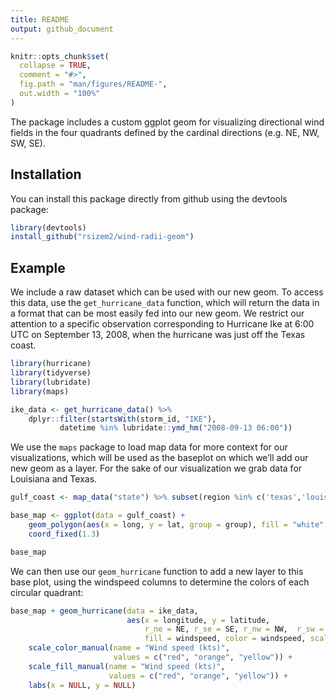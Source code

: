 ```yaml
---
title: README
output: github_document
---
```


<!-- README.md is generated from README.Rmd. Please edit that file -->

```r
knitr::opts_chunk$set(
  collapse = TRUE,
  comment = "#>",
  fig.path = "man/figures/README-",
  out.width = "100%"
)
```

<!-- badges: start -->
<!-- badges: end -->

The package includes a custom ggplot geom for visualizing directional wind fields in the four quadrants defined by the cardinal directions (e.g. NE, NW, SW, SE).

## Installation

You can install this package directly from github using the devtools package:

``` r
library(devtools)
install_github("rsizem2/wind-radii-geom")
```

## Example

We include a raw dataset which can be used with our new geom. To access this data, use the `get_hurricane_data` function, which will return the data in a format that can be most easily fed into our new geom. We restrict our attention to a specific observation corresponding to Hurricane Ike at 6:00 UTC on September 13, 2008, when the hurricane was just off the Texas coast.

```r
library(hurricane)
library(tidyverse)
library(lubridate)
library(maps)

ike_data <- get_hurricane_data() %>%
    dplyr::filter(startsWith(storm_id, "IKE"),
           datetime %in% lubridate::ymd_hm("2008-09-13 06:00"))
```

We use the `maps` package to load map data for more context for our visualizations, which will be used as the baseplot on which we'll add our new geom as a layer. For the sake of our visualization we grab data for Louisiana and Texas.

```r

gulf_coast <- map_data("state") %>% subset(region %in% c('texas','louisiana'))

base_map <- ggplot(data = gulf_coast) + 
    geom_polygon(aes(x = long, y = lat, group = group), fill = "white", color = "black") +
    coord_fixed(1.3) 

base_map
```

We can then use our `geom_hurricane` function to add a new layer to this base plot, using the windspeed columns to determine the colors of each circular quadrant:

```r
base_map + geom_hurricane(data = ike_data,
                          aes(x = longitude, y = latitude,
                              r_ne = NE, r_se = SE, r_nw = NW,  r_sw = SW,
                              fill = windspeed, color = windspeed, scale_radii = 0.65)) +
    scale_color_manual(name = "Wind speed (kts)",
                       values = c("red", "orange", "yellow")) +
    scale_fill_manual(name = "Wind speed (kts)",
                      values = c("red", "orange", "yellow")) +
    labs(x = NULL, y = NULL)
```

